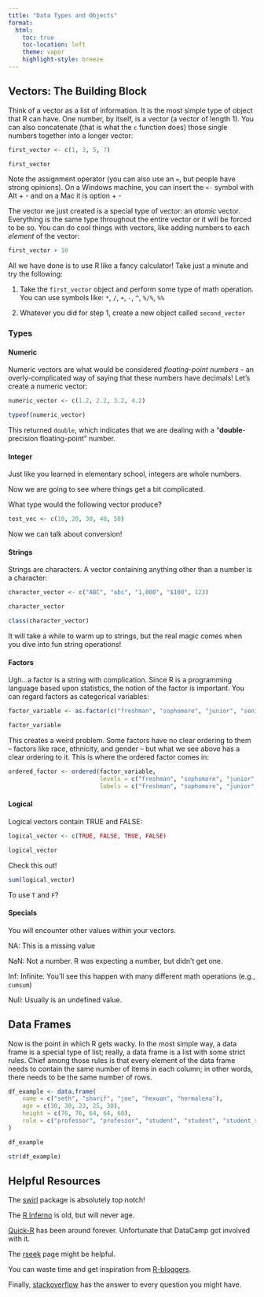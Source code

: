 ```yaml
---
title: "Data Types and Objects"
format:
  html:
    toc: true
    toc-location: left
    theme: vapor
    highlight-style: breeze
---
```


## Vectors: The Building Block

Think of a vector as a list of information. It is the most simple type of object that R can have. One number, by itself, is a vector (a vector of length 1). You can also concatenate (that is what the `c` function does) those single numbers together into a longer vector:

```r
first_vector <- c(1, 3, 5, 7)

first_vector
```

Note the assignment operator (you can also use an `=`, but people have strong opinions). On a Windows machine, you can insert the `<-` symbol with Alt + - and on a Mac it is option + -

The vector we just created is a special type of vector: an *atomic* vector. Everything is the same type throughout the entire vector or it will be forced to be so. You can do cool things with vectors, like adding numbers to each *element* of the vector:

```r
first_vector + 10
```

All we have done is to use R like a fancy calculator! Take just a minute and try the following:

1. Take the `first_vector` object and perform some type of math operation. You can use symbols like: `*`, `/`, `+`,  `-`, `^`, `%/%`, `%%`

2. Whatever you did for step 1, create a new object called `second_vector`

### Types

#### Numeric

Numeric vectors are what would be considered *floating-point numbers* -- an overly-complicated way of saying that these numbers have decimals! Let's create a numeric vector:

```r
numeric_vector <- c(1.2, 2.2, 3.2, 4.2)

typeof(numeric_vector)
```

This returned `double`, which indicates that we are dealing with a "**double**-precision floating-point" number.

#### Integer

Just like you learned in elementary school, integers are whole numbers. 

Now we are going to see where things get a bit complicated.

What type would the following vector produce?

```r
test_vec <- c(10, 20, 30, 40, 50)
```

Now we can talk about conversion!

#### Strings

Strings are characters. A vector containing anything other than a number is a character:

```r
character_vector <- c("ABC", "abc", "1,000", "$100", 123)

character_vector

class(character_vector)
```

It will take a while to warm up to strings, but the real magic comes when you dive into fun string operations!

#### Factors

Ugh...a factor is a string with complication. Since R is a programming language based upon statistics, the notion of the factor is important. You can regard factors as categorical variables:

```r
factor_variable <- as.factor(c("freshman", "sophomore", "junior", "senior"))

factor_variable
```

This creates a weird problem. Some factors have no clear ordering to them -- factors like race, ethnicity, and gender -- but what we see above has a clear ordering to it. This is where the ordered factor comes in:

```r
ordered_factor <- ordered(factor_variable, 
                          levels = c("freshman", "sophomore", "junior", "senior"), 
                          labels = c("freshman", "sophomore", "junior", "senior"))
```

#### Logical

Logical vectors contain TRUE and FALSE:

```r
logical_vector <- c(TRUE, FALSE, TRUE, FALSE)

logical_vector
```

Check this out!

```r
sum(logical_vector)
```

To use `T` and `F`?

#### Specials

You will encounter other values within your vectors. 

NA: This is a missing value

NaN: Not a number. R was expecting a number, but didn't get one.

Inf: Infinite. You'll see this happen with many different math operations (e.g., `cumsum`)

Null: Usually is an undefined value.

## Data Frames

Now is the point in which R gets wacky. In the most simple way, a data frame is a special type of list; really, a data frame is a list with some strict rules. Chief among those rules is that every element of the data frame needs to contain the same number of items in each column; in other words, there needs to be the same number of rows.

```r
df_example <- data.frame(
    name = c("seth", "sharif", "joe", "hexuan", "hermalena"), 
    age = c(30, 30, 23, 25, 30), 
    height = c(76, 76, 64, 64, 68), 
    role = c("professor", "professor", "student", "student", "student_services")
)

df_example

str(df_example)
```

## Helpful Resources

The <a href="https://swirlstats.com/students.html">swirl</a> package is absolutely top notch!

The <a href="https://www.burns-stat.com/documents/books/the-r-inferno/">R Inferno</a> is old, but will never age.

<a href="https://www.statmethods.net/index.html">Quick-R</a> has been around forever. Unfortunate that DataCamp got involved with it.

The <a href="https://rseek.org/">rseek</a> page might be helpful.

You can waste time and get inspiration from <a href="https://www.r-bloggers.com/">R-bloggers</a>.

Finally, <a href="https://stackoverflow.com/">stackoverflow</a> has the answer to every question you might have.